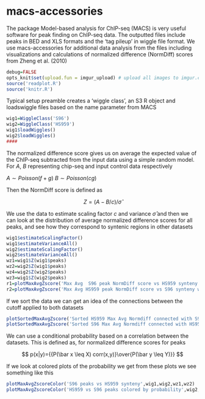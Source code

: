 macs-accessories
================

The package Model-based analysis for ChIP-seq (MACS) is very useful software for peak finding on ChIP-seq data. The outputted files include peaks in BED and XLS formats and the 'tag pileup' in wiggle file format. We use macs-accessories for additional data analysis from the files including visualizations and calculations of normalized difference (NormDiff) scores from Zheng et al. (2010)

```r
debug=FALSE
opts_knit$set(upload.fun = imgur_upload) # upload all images to imgur.com
source('readplot.R')
source('knitr.R')
```

Typical setup preamble creates a 'wiggle class', an S3 R object and loadswiggle files based on the name parameter from MACS

```r
wig1=WiggleClass('S96')
wig2=WiggleClass('HS959')
wig1$loadWiggles()
wig2$loadWiggles()
####
```


The normalized difference score gives us on average the expected value of the ChIP-seq subtracted from the input data using a simple random model. For $A$, $B$ representing chip-seq and input control data respectively

$A\sim Poisson(f+g)$
$B\sim Poisson(cg)$

Then the NormDiff score is defined as

$$Z=(A-B/c)/\hat\sigma$$

We use the data to estimate scaling factor $c$ and variance $\hat\sigma$ and then we can look at the distribution of average normalized difference scores for all peaks, and see how they correspond to syntenic regions in other datasets


```r
wig1$estimateScalingFactor()  
wig1$estimateVarianceAll()   
wig2$estimateScalingFactor()   
wig2$estimateVarianceAll()
wz1=wig1$Z(wig1$peaks)
wz2=wig2$Z(wig1$peaks)
wz4=wig2$Z(wig2$peaks)
wz3=wig1$Z(wig2$peaks)
r1=plotMaxAvgZscore('Max Avg  S96 peak NormDiff score vs HS959 synteny w=100', wig1, wig2, wz1, wz2,'#bb0000', '#001199')
r2=plotMaxAvgZscore('Max Avg HS959 peak NormDiff score vs S96 synteny w=100', wig2, wig1, wz4, wz3, '#bb0000','#009900')
```

If we sort the data we can get an idea of the connections between the cutoff applied to both datasets

```r
plotSortedMaxAvgZscore('Sorted HS959 Max Avg Normdiff connected with S96 peak regions',wig1,wig2,r1,'#00119919','#bb000019','#001199','#aa0000')  
plotSortedMaxAvgZscore('Sorted S96 Max Avg Normdiff connected with HS959 peak regions',wig2,wig1,r2,'#00990019','#bb000019','#009900','#aa0000')
```

We can use a conditional probability based on a correlation between the datasets. This is defined as, for normalized difference scores for peaks

$$ p(x|y)={{P(\bar x \leq X) corr(x,y)}\over{P(\bar y \leq Y)}} $$


If we look at colored plots of the probability we get from these plots we see something like this

```r

plotMaxAvgZscoreColor('S96 peaks vs HS959 synteny',wig1,wig2,wz1,wz2)
plotMaxAvgZscoreColor('HS959 vs S96 peaks colored by probability',wig2,wig1,wz4,wz3)
```
